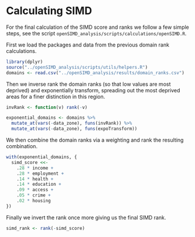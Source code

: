 # Calculating SIMD {#simd}

For the final calculation of the SIMD score and ranks we follow a few simple steps, see the script `openSIMD_analysis/scripts/calculations/openSIMD.R`.

First we load the packages and data from the previous domain rank calculations.

```r
library(dplyr)
source("../openSIMD_analysis/scripts/utils/helpers.R")
domains <- read.csv("../openSIMD_analysis/results/domain_ranks.csv")
```

Then we inverse rank the domain ranks (so that low values are most deprived) and exponentially transform, spreading out the most deprived areas for a finer distinction in this region.

```r
invRank <- function(v) rank(-v)

exponential_domains <- domains %>%
  mutate_at(vars(-data_zone), funs(invRank)) %>%
  mutate_at(vars(-data_zone), funs(expoTransform))
```

We then combine the domain ranks via a weighting and rank the resulting combination.

```r
with(exponential_domains, {
  simd_score <<-
    .28 * income +
    .28 * employment +
    .14 * health +
    .14 * education +
    .09 * access +
    .05 * crime +
    .02 * housing
})
```

Finally we invert the rank once more giving us the final SIMD rank.

```r
simd_rank <- rank(-simd_score)
```

